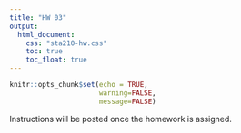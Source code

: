 ```yaml
---
title: "HW 03"
output: 
  html_document:
    css: "sta210-hw.css"
    toc: true
    toc_float: true
---
```


```r
knitr::opts_chunk$set(echo = TRUE,
                      warning=FALSE,
                      message=FALSE)
```

Instructions will be posted once the homework is assigned.